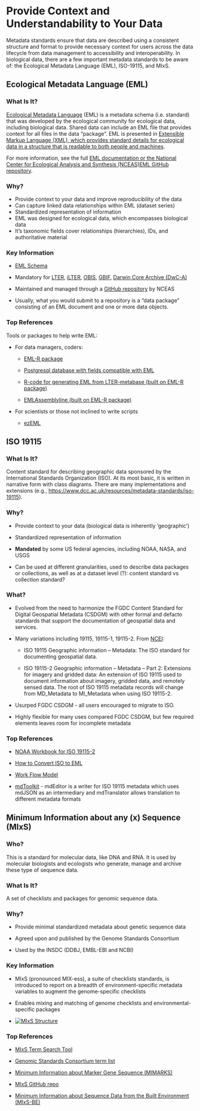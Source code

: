 # Provide Context and Understandability to Your Data

Metadata standards ensure that data are described using a consistent structure and format to provide necessary context for users across the data lifecycle from data management to accessibility and interoperability. In biological data, there are a few important metadata standards to be aware of: the Ecological Metadata Language (EML), ISO-19115, and MIxS.

## Ecological Metadata Language (EML)

### What Is It?

[Ecological Metadata Language](https://eml.ecoinformatics.org/eml-ecological-metadata-language) (EML) is a metadata schema (i.e. standard) that was developed by the ecological community for ecological data, including biological data. Shared data can include an EML file that provides context for all files in the data “package”. EML is presented in [Extensible Markup Language (XML), which provides standard details for ecological data in a structure that is readable to both people and machines](https://www.w3schools.com/xml/).

For more information, see the full [EML documentation or the National Center for Ecological Analysis and Synthesis (NCEAS) ](https://eml.ecoinformatics.org/eml-schema)[EML GitHub repository](https://github.com/NCEAS/eml).

### Why?

-   Provide context to your data and improve reproducibility of the data
-   Can capture linked data relationships within EML (dataset series)
-   Standardized representation of information
-   EML was designed for ecological data, which encompasses biological data
-   It's taxonomic fields cover relationships (hierarchies), IDs, and authoritative material

### Key Information

-   [EML Schema](https://eml.ecoinformatics.org/eml-schema)

-   Mandatory for [LTER](https://lternet.edu/), [iLTER](https://www.ilter.network/), [OBIS](https://obis.org/), [GBIF](https://www.gbif.org/), [Darwin Core Archive (DwC-A)](https://www.gbif.org/darwin-core)

-   Maintained and managed through a [GitHub repository](https://github.com/NCEAS/eml) by NCEAS

-   Usually, what you would submit to a repository is a "data package" consisting of an EML document and one or more data objects.

### Top References

Tools or packages to help write EML:

-   For data managers, coders: 

    -   [EML-R package](https://cran.r-project.org/web/packages/EML/index.html)

    -   [Postgresql database with fields compatible with EML](https://github.com/lter/LTER-core-metabase)

    -   [R-code for generating EML from LTER-metabase (built on EML-R package)](https://github.com/BLE-LTER/MetaEgress)

    -   [EMLAssemblyline (built on EML-R package)](https://ediorg.github.io/EMLassemblyline/articles/overview.html)

-   For scientists or those not inclined to write scripts

    -   [ezEML](https://ezeml.edirepository.org/)

## ISO 19115

### What Is It?

Content standard for describing geographic data sponsored by the International Standards Organization (ISO). At its most basic, it is written in narrative form with class diagrams. There are many implementations and extensions (e.g., <https://www.dcc.ac.uk/resources/metadata-standards/iso-19115>).

### Why?

-   Provide context to your data (biological data is inherently 'geographic')

-   Standardized representation of information

-   **Mandated** by some US federal agencies, including NOAA, NASA, and USGS

-   Can be used at different granularities, used to describe data packages or collections, as well as at a dataset level (?): content standard vs collection standard?

### What?

-   Evolved from the need to harmonize the FGDC Content Standard for Digital Geospatial Metadata (CSDGM) with other formal and defacto standards that support the documentation of geospatial data and services.

-   Many variations including 19115, 19115-1, 19115-2. From [NCEI](https://www.ncei.noaa.gov/resources/metadata):

    -   ISO 19115 Geographic information -- Metadata: The ISO standard for documenting geospatial data. 

    -   ISO 19115-2 Geographic information -- Metadata -- Part 2: Extensions for imagery and gridded data: An extension of ISO 19115 used to document information about imagery, gridded data, and remotely sensed data. The root of ISO 19115 metadata records will change from MD_Metadata to MI_Metadata when using ISO 19115-2.

-   Usurped FGDC CSDGM - all users encouraged to migrate to ISO.

-   Highly flexible for many uses compared FGDC CSDGM, but few required elements leaves room for incomplete metadata

### Top References

-   [NOAA Workbook for ISO 19115-2](https://www.ncei.noaa.gov/sites/default/files/2020-04/ISO%2019115-2%20Workbook_Part%20II%20Extentions%20for%20imagery%20and%20Gridded%20Data.pdf) 

-   [How to Convert ISO to EML](https://nceas.github.io/arcticdatautils/reference/convert_iso_to_eml.html) 

-   [Work Flow Model](https://www.fgdc.gov/metadata/iso-implementation-model-workflow)

-   [mdToolkit](https://www.mdtoolkit.org/home) - mdEditor is a writer for ISO 19115 metadata which uses mdJSON as an intermediary and mdTranslator allows translation to different metadata formats

## Minimum Information about any (x) Sequence (MIxS)

### Who?

This is a standard for molecular data, like DNA and RNA. It is used by molecular biologists and ecologists who generate, manage and archive these type of sequence data.

### What Is It?

A set of checklists and packages for genomic sequence data.

### Why?

-   Provide minimal standardized metadata about genetic sequence data

-   Agreed upon and published by the Genome Standards Consortium

-   Used by the INSDC (DDBJ, EMBL-EBI and NCBI)

### Key Information

-   MIxS (pronounced MIX-ess), a suite of checklists standards, is introduced to report on a breadth of environment-specific metadata variables to augment the genome-specific checklists

-   Enables mixing and matching of genome checklists and environmental-specific packages

-   [![MIxS Structure](http://www.gensc.org/images/mixs_ext_graphic-1024x731.png)](http://www.gensc.org/pages/standards-intro.html)

### Top References

-   [MIxS Term Search Tool](http://www.gensc.org/pages/standards/search-terms.html)

-   [Genomic Standards Consortium term list](https://genomicsstandardsconsortium.github.io/mixs/)

-   [Minimum Information about Marker Gene Sequence (MIMARKS)](https://www.nature.com/articles/nbt.1823)

-   [MIxS GitHub repo](https://github.com/GenomicsStandardsConsortium/mixs)

-   [Minimum Information about Sequence Data from the Built Environment (MIxS-BE)](https://www.ncbi.nlm.nih.gov/pmc/articles/PMC3869023/)
